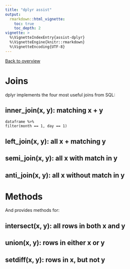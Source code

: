 ```yaml
---
title: "dplyr assist"
output: 
  rmarkdown::html_vignette:
    toc: true
    toc_depth: 2
vignette: >
  %\VignetteIndexEntry{assist-dplyr}
  %\VignetteEngine{knitr::rmarkdown}
  %\VignetteEncoding{UTF-8}
---
```


[Back to overview](assist.html)

# Joins

dplyr implements the four most useful joins from SQL:

## inner_join(x, y): matching x + y
```
dataframe %>% 
filter(month == 1, day == 1)
```

## left_join(x, y): all x + matching y

## semi_join(x, y): all x with match in y

## anti_join(x, y): all x without match in y

# Methods
And provides methods for:

## intersect(x, y): all rows in both x and y

## union(x, y): rows in either x or y

## setdiff(x, y): rows in x, but not y

